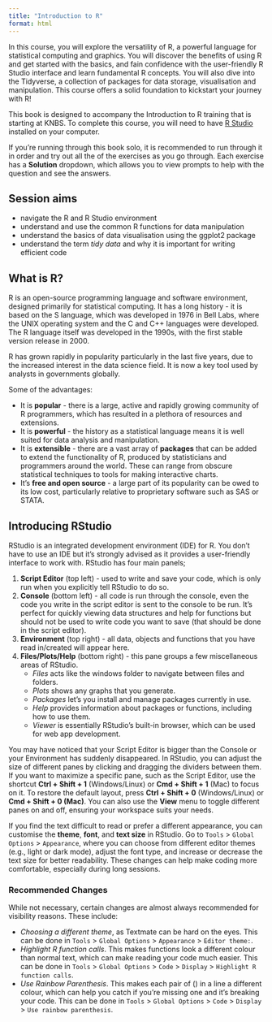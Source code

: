 ```yaml
---
title: "Introduction to R"
format: html
---
```


In this course, you will explore the versatility of R, a powerful language for statistical computing and graphics. You will discover the benefits of using R and get started with the basics, and fain confidence with the user-friendly R Studio interface and learn fundamental R concepts. You will also dive into the Tidyverse, a collection of packages for data storage, visualisation and manipulation. This course offers a solid foundation to kickstart your journey with R!

This book is designed to accompany the Introduction to R training that is starting at KNBS. To complete this course, you will need to have [R Studio](https://posit.co/download/rstudio-desktop/) installed on your computer.

If you’re running through this book solo, it is recommended to run through it in order and try out all the of the exercises as you go through. Each exercise has a **Solution** dropdown, which allows you to view prompts to help with the question and see the answers.

## Session aims

-   navigate the R and R Studio environment
-   understand and use the common R functions for data manipulation
-   understand the basics of data visualisation using the ggplot2 package
-   understand the term *tidy data* and why it is important for writing efficient code

## What is R?

R is an open-source programming language and software environment, designed primarily for statistical computing. It has a long history - it is based on the S language, which was developed in 1976 in Bell Labs, where the UNIX operating system and the C and C++ languages were developed. The R language itself was developed in the 1990s, with the first stable version release in 2000.

R has grown rapidly in popularity particularly in the last five years, due to the increased interest in the data science field. It is now a key tool used by analysts in governments globally.

Some of the advantages:

-   It is **popular** - there is a large, active and rapidly growing community of R programmers, which has resulted in a plethora of resources and extensions.
-   It is **powerful** - the history as a statistical language means it is well suited for data analysis and manipulation.
-   It is **extensible** - there are a vast array of **packages** that can be added to extend the functionality of R, produced by statisticians and programmers around the world. These can range from obscure statistical techniques to tools for making interactive charts.
-   It's **free and open source** - a large part of its popularity can be owed to its low cost, particularly relative to proprietary software such as SAS or STATA.

## Introducing RStudio

RStudio is an integrated development environment (IDE) for R. You don't have to use an IDE but it's strongly advised as it provides a user-friendly interface to work with. RStudio has four main panels;

1.  **Script Editor** (top left) - used to write and save your code, which is only run when you explicitly tell RStudio to do so.
2.  **Console** (bottom left) - all code is run through the console, even the code you write in the script editor is sent to the console to be run. It's perfect for quickly viewing data structures and help for functions but should not be used to write code you want to save (that should be done in the script editor).
3.  **Environment** (top right) - all data, objects and functions that you have read in/created will appear here.
4.  **Files/Plots/Help** (bottom right) - this pane groups a few miscellaneous areas of RStudio.
    -   *Files* acts like the windows folder to navigate between files and folders.
    -   *Plots* shows any graphs that you generate.
    -   *Packages* let's you install and manage packages currently in use.
    -   *Help* provides information about packages or functions, including how to use them.
    -   *Viewer* is essentially RStudio's built-in browser, which can be used for web app development.

You may have noticed that your Script Editor is bigger than the Console or your Environment has suddenly disappeared. In RStudio, you can adjust the size of different panes by clicking and dragging the dividers between them. If you want to maximize a specific pane, such as the Script Editor, use the shortcut **Ctrl + Shift + 1** (Windows/Linux) or **Cmd + Shift + 1** (Mac) to focus on it. To restore the default layout, press **Ctrl + Shift + 0** (Windows/Linux) or **Cmd + Shift + 0 (Mac)**. You can also use the **View** menu to toggle different panes on and off, ensuring your workspace suits your needs.

If you find the text difficult to read or prefer a different appearance, you can customise the **theme**, **font**, and **text size** in RStudio. Go to `Tools` \> `Global Options` \> `Appearance`, where you can choose from different editor themes (e.g., light or dark mode), adjust the font type, and increase or decrease the text size for better readability. These changes can help make coding more comfortable, especially during long sessions.

### Recommended Changes

While not necessary, certain changes are almost always recommended for visibility reasons. These include: 

* *Choosing a different theme*, as Textmate can be hard on the eyes. This can be done in `Tools` \> `Global Options` \> `Appearance` \> `Editor theme:`. 
* *Highlight R function calls*. This makes functions look a different colour than normal text, which can make reading your code much easier. This can be done in `Tools` \> `Global Options` \> `Code` \> `Display` \> `Highlight R function calls`. 
* *Use Rainbow Parenthesis*. This makes each pair of () in a line a different colour, which can help you catch if you're missing one and it's breaking your code. This can be done in `Tools` \> `Global Options` \> `Code` \> `Display` \> `Use rainbow parenthesis`.
